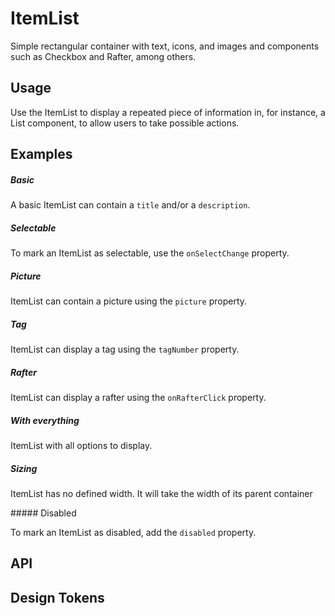 
<Meta of={KitItemListStories} />

# ItemList

Simple rectangular container with text, icons, and images and components such as Checkbox and Rafter, among others.

## Usage

Use the ItemList to display a repeated piece of information in, for instance, a List component, to allow users to take possible actions.

## Examples

##### Basic

A basic ItemList can contain a `title` and/or a `description`.

<CustomCanvas content={Exemples.Basic} source={Sources.Basic} id="itemlist-basic" />

##### Selectable

To mark an ItemList as selectable, use the `onSelectChange` property.

<CustomCanvas content={Exemples.Selectable} source={Sources.Selectable} id="itemlist-selectable" />

##### Picture

ItemList can contain a picture using the `picture` property.

<CustomCanvas content={Exemples.Picture} source={Sources.Picture} id="itemlist-picture" />

##### Tag

ItemList can display a tag using the `tagNumber` property.

<CustomCanvas content={Exemples.Tag} source={Sources.Tag} id="itemlist-tag" />

##### Rafter

ItemList can display a rafter using the `onRafterClick` property.

<CustomCanvas content={Exemples.Rafter} source={Sources.Rafter} id="itemlist-rafter" />

##### With everything

ItemList with all options to display.

<CustomCanvas content={Exemples.All} source={Sources.All} id="itemlist-all" />

##### Sizing

ItemList has no defined width. It will take the width of its parent container

<CustomCanvas content={Exemples.Sizing} source={Sources.Sizing} id="itemlist-sizing" />
##### Disabled

To mark an ItemList as disabled, add the `disabled` property.

<CustomCanvas content={Exemples.Disabled} source={Sources.Disabled} id="itemlist-disabled" />

## API

<Canvas of={KitItemListStories.Api} />

<Controls of={KitItemListStories.Api} />


## Design Tokens

<DesignTokens path="components.ItemList" tokens={fields?.components?.ItemList} />